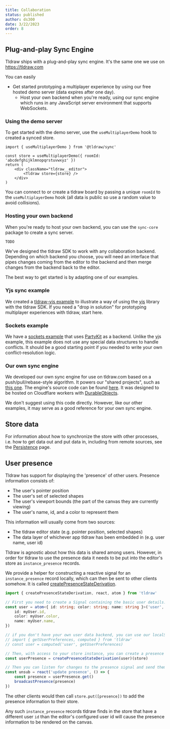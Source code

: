 ```yaml
---
title: Collaboration
status: published
author: ds300
date: 3/22/2023
order: 8
---
```


## Plug-and-play Sync Engine

Tldraw ships with a plug-and-play sync engine. It's the same one we use on https://tldraw.com

You can easily

- Get started prototyping a multiplayer experience by using our free hosted demo server (data expires after one day).
  - Host your own backend when you're ready, using our sync engine which runs in any JavaScript server environment that supports WebSockets.

### Using the demo server

To get started with the demo server, use the `useMultiplayerDemo` hook to created a synced store.

```tsx
import { useMultiplayerDemo } from '@tldraw/sync'

const store = useMultiplayerDemo({ roomId: 'abcdefghijklmnopqrstuvwxyz' })
return (
	<div className="tldraw__editor">
		<Tldraw store={store} />
	</div>
)
```

You can connect to or create a tldraw board by passing a unique `roomId` to the `useMultiplayerDemo` hook (all data is public so use a random value to avoid collisions).

### Hosting your own backend

When you're ready to host your own backend, you can use the `sync-core` package to create a sync server.

```ts
TODO
```

We've designed the tldraw SDK to work with any collaboration backend. Depending on which backend you choose, you will need an interface that pipes changes coming from the editor to the backend and then merge changes from the backend back to the editor.

The best way to get started is by adapting one of our examples.

### Yjs sync example

We created a [tldraw-yjs example](https://github.com/tldraw/tldraw-yjs-example) to illustrate a way of using the [yjs](https://yjs.dev) library with the tldraw SDK. If you need a "drop in solution" for prototyping multiplayer experiences with tldraw, start here.

### Sockets example

We have a [sockets example](https://github.com/tldraw/tldraw-sockets-example) that uses [PartyKit](https://www.partykit.io/) as a backend. Unlike the yjs example, this example does not use any special data structures to handle conflicts. It should be a good starting point if you needed to write your own conflict-resolution logic.

### Our own sync engine

We developed our own sync engine for use on tldraw.com based on a push/pull/rebase-style algorithm. It powers our "shared projects", such as [this one](https://tldraw.com/r). The engine's source code can be found [here](https://github.com/tldraw/tldraw/tree/main/packages/sync-core). It was designed to be hosted on Cloudflare workers with [DurableObjects](https://developers.cloudflare.com/durable-objects/).

We don't suggest using this code directly. However, like our other examples, it may serve as a good reference for your own sync engine.

## Store data

For information about how to synchronize the store with other processes, i.e. how to get data out and put data in, including from remote sources, see the [Persistence](/docs/persistence) page.

## User presence

Tldraw has support for displaying the 'presence' of other users. Presence information consists of:

- The user's pointer position
- The user's set of selected shapes
- The user's viewport bounds (the part of the canvas they are currently viewing)
- The user's name, id, and a color to represent them

This information will usually come from two sources:

- The tldraw editor state (e.g. pointer position, selected shapes)
- The data layer of whichever app tldraw has been embedded in (e.g. user name, user id)

Tldraw is agnostic about how this data is shared among users. However, in order for tldraw to use the presence data it needs to be put into the editor's store as `instance_presence` records.

We provide a helper for constructing a reactive signal for an `instance_presence` record locally, which can then be sent to other clients somehow. It is called [createPresenceStateDerivation](?).

```ts
import { createPresenceStateDerivation, react, atom } from 'tldraw'

// First you need to create a Signal containing the basic user details: id, name, and color
const user = atom<{ id: string; color: string; name: string }>('user', {
	id: myUser.id,
	color: myUser.color,
	name: myUser.name,
})

// if you don't have your own user data backend, you can use our localStorage-only user preferences store
// import { getUserPreferences, computed } from 'tldraw'
// const user = computed('user', getUserPreferences)

// Then, with access to your store instance, you can create a presence signal
const userPresence = createPresenceStateDerivation(user)(store)

// Then you can listen for changes to the presence signal and send them to other clients
const unsub = react('update presence', () => {
	const presence = userPresence.get()
	broadcastPresence(presence)
})
```

The other clients would then call `store.put([presence])` to add the presence information to their store.

Any such `instance_presence` records tldraw finds in the store that have a different user `id` than the editor's configured user id will cause the presence information to be rendered on the canvas.
